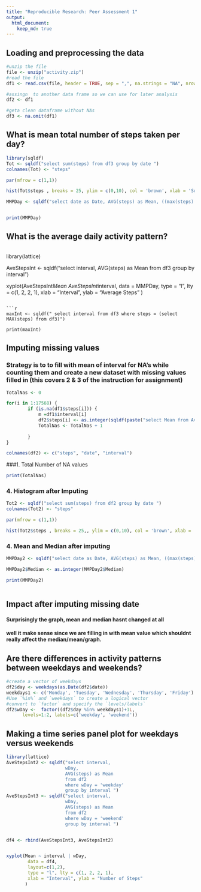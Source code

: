 ```yaml
---
title: "Reproducible Research: Peer Assessment 1"
output: 
  html_document:
    keep_md: true
---
```



## Loading and preprocessing the data

```r

#unzip the file
file <- unzip("activity.zip")
#read the file
df1 <- read.csv(file, header = TRUE, sep = ",", na.strings = "NA", nrows = 17568)

#assingn  to another data frame so we can use for later analysis 
df2 <- df1

#geta clean dataframe without NAs
df3 <- na.omit(df1)


```

## What is mean total number of steps taken per day?

```r
library(sqldf)
Tot <- sqldf("select sum(steps) from df3 group by date ")
colnames(Tot) <- "steps"

par(mfrow = c(1,1))

hist(Tot$steps , breaks = 25, ylim = c(0,10), col = 'brown', xlab = 'Sum of Steps', bg = 'white', main = 'Number of Steps per day')


```

```r
MMPDay <- sqldf("select date as Date, AVG(steps) as Mean, ((max(steps) + min(steps)) / 2)  as Median from df3 group by date ")


print(MMPDay)

```

## What is the average daily activity pattern?
```r
```

library(lattice)

AveStepsInt <- sqldf("select interval, AVG(steps) as Mean from df3 group by interval ")
 
xyplot(AveStepsInt$Mean ~ AveStepsInt$interval,
        data = MMPDay,
        type = "l", lty = c(1, 2, 2, 1),
        xlab = "Interval", ylab = "Average Steps"
       )

```

```r

maxInt <- sqldf(" select interval from df3 where steps = (select MAX(steps) from df3)")

print(maxInt)

```

## Imputing missing values
### Strategy is to to fill with mean of interval for NA's while counting them and create a new dataset with missing values filled in (this covers 2 & 3 of the instruction for assignment)

```r

TotalNas <- 0

for(i in 1:17568) {
        if (is.na(df1$steps[i])) {  
            m =df1$interval[i]
            df2$steps[i] <- as.integer(sqldf(paste("select Mean from AveStepsInt where interval = " ,m)))
            TotalNas <- TotalNas + 1
            
        }
}

colnames(df2) <- c("steps", "date", "interval")

```
###1. Total Number of NA values
```r
print(TotalNas)

```
### 4. Histogram after Imputing
```r

Tot2 <- sqldf("select sum(steps) from df2 group by date ")
colnames(Tot2) <- "steps"

par(mfrow = c(1,1))

hist(Tot2$steps , breaks = 25,, ylim = c(0,10), col = 'brown', xlab = 'Sum of Steps', bg = 'white', main = 'Number of Steps per day')


```

### 4. Mean and Median after imputing
```r
MMPDay2 <- sqldf("select date as Date, AVG(steps) as Mean, ((max(steps) + min(steps)) / 2)  as Median from df2 group by date ")

MMPDay2$Median <- as.integer(MMPDay2$Median)

print(MMPDay2)



```
## Impact after imputing missing date

#### Surprisingly the graph, mean and median hasnt changed at all
#### well it make sense since we are filling in with mean value which shouldnt really affect the median/mean/graph. 



## Are there differences in activity patterns between weekdays and weekends?

```r

#create a vector of weekdays
df2$day <- weekdays(as.Date(df2$date))
weekdays1 <- c('Monday', 'Tuesday', 'Wednesday', 'Thursday', 'Friday')
#Use `%in%` and `weekdays` to create a logical vector
#convert to `factor` and specify the `levels/labels`
df2$wDay <-  factor((df2$day %in% weekdays1)+1L,
      levels=1:2, labels=c('weekday', 'weekend'))

```

## Making a time series panel plot for weekdays versus weekends

```r

library(lattice)
AveStepsInt2 <- sqldf("select interval,
                      wDay,
                      AVG(steps) as Mean 
                      from df2 
                      where wDay = 'weekday'
                      group by interval ")
AveStepsInt3 <- sqldf("select interval,
                      wDay,
                      AVG(steps) as Mean 
                      from df2 
                      where wDay = 'weekend'
                      group by interval ")


df4 <- rbind(AveStepsInt3, AveStepsInt2)


xyplot(Mean ~ interval | wDay, 
        data = df4,
        layout=c(1,2),
        type = "l", lty = c(1, 2, 2, 1),
        xlab = "Interval", ylab = "Number of Steps"
       )


```

